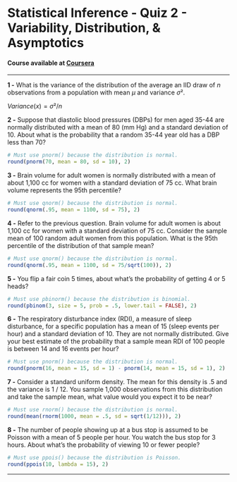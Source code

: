 # Statistical Inference - Quiz 2 - Variability, Distribution, & Asymptotics
#### Course available at [Coursera](https://www.coursera.org/learn/statistical-inference/)
***
**1 -** What is the variance of the distribution of the average an IID draw of $n$ observations from a population with mean $μ$ and variance $σ²$.   

$Variance(x) = σ²/n$


**2 -** Suppose that diastolic blood pressures (DBPs) for men aged 35-44 are normally distributed with a mean of 80 (mm Hg) and a standard deviation of 10. About what is the probability that a random 35-44 year old has a DBP less than 70?

```R
# Must use pnorm() because the distribution is normal.
round(pnorm(70, mean = 80, sd = 10), 2)
```

**3 -** Brain volume for adult women is normally distributed with a mean of about 1,100 cc for women with a standard deviation of 75 cc. What brain volume represents the 95th percentile?

```R
# Must use qnorm() because the distribution is normal.
round(qnorm(.95, mean = 1100, sd = 75), 2)
```

**4 -** Refer to the previous question. Brain volume for adult women is about 1,100 cc for women with a standard deviation of 75 cc. Consider the sample mean of 100 random adult women from this population. What is the 95th percentile of the distribution of that sample mean?

```R
# Must use qnorm() because the distribution is normal.
round(qnorm(.95, mean = 1100, sd = 75/sqrt(100)), 2)
```

**5 -** You flip a fair coin 5 times, about what's the probability of getting 4 or 5 heads?

```R
# Must use pbinorm() because the distribution is binomial.
round(pbinom(3, size = 5, prob = .5, lower.tail = FALSE), 2)
```

**6 -** The respiratory disturbance index (RDI), a measure of sleep disturbance, for a specific population has a mean of 15 (sleep events per hour) and a standard deviation of 10. They are not normally distributed. Give your best estimate of the probability that a sample mean RDI of 100 people is between 14 and 16 events per hour?

```R
# Must use pnorm() because the distribution is normal.
round(pnorm(16, mean = 15, sd = 1) - pnorm(14, mean = 15, sd = 1), 2)
```

**7 -** Consider a standard uniform density. The mean for this density is .5 and the variance is 1 / 12. You sample 1,000 observations from this distribution and take the sample mean, what value would you expect it to be near?

```R
# Must use rnorm() because the distribution is normal.
round(mean(rnorm(1000, mean = .5, sd = sqrt(1/12))), 2)
```

**8 -** The number of people showing up at a bus stop is assumed to be Poisson with a mean of 5 people per hour. You watch the bus stop for 3 hours. About what's the probability of viewing 10 or fewer people?

```R
# Must use ppois() because the distribution is Poisson.
round(ppois(10, lambda = 15), 2)
```
***
